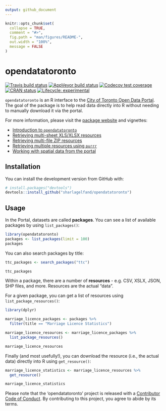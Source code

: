 ```yaml
---
output: github_document
---
```


<!-- README.md is generated from README.Rmd. Please edit that file -->

```r
knitr::opts_chunk$set(
  collapse = TRUE,
  comment = "#>",
  fig.path = "man/figures/README-",
  out.width = "100%",
  message = FALSE
)
```
# opendatatoronto

<!-- badges: start -->
[![Travis build status](https://travis-ci.org/sharlagelfand/opendatatoronto.svg?branch=master)](https://travis-ci.org/sharlagelfand/opendatatoronto)
[![AppVeyor build status](https://ci.appveyor.com/api/projects/status/github/sharlagelfand/opendatatoronto?branch=master&svg=true)](https://ci.appveyor.com/project/sharlagelfand/opendatatoronto)
[![Codecov test coverage](https://codecov.io/gh/sharlagelfand/opendatatoronto/branch/master/graph/badge.svg)](https://codecov.io/gh/sharlagelfand/opendatatoronto?branch=master)
[![CRAN status](https://www.r-pkg.org/badges/version/opendatatoronto)](https://cran.r-project.org/package=opendatatoronto)
[![Lifecycle: experimental](https://img.shields.io/badge/lifecycle-experimental-orange.svg)](https://www.tidyverse.org/lifecycle/#experimental)
<!-- badges: end -->

`opendatatoronto` is an R interface to the [City of Toronto Open Data Portal](https://portal0.cf.opendata.inter.sandbox-toronto.ca/). The goal of the package is to help read data directly into R without needing to manually download it via the portal. 

For more information, please visit the [package website](https://sharlagelfand.github.io/opendatatoronto/) and vignettes:

* [Introduction to `opendatatoronto`](https://sharlagelfand.github.io/opendatatoronto/articles/opendatatoronto.html)
* [Retrieving multi-sheet XLS/XLSX resources](https://sharlagelfand.github.io/opendatatoronto/articles/multisheet_resources.html)
* [Retrieving multi-file ZIP resources](https://sharlagelfand.github.io/opendatatoronto/articles/multifile_zip_resources.html)
* [Retrieving multiple resources using `purrr`](https://sharlagelfand.github.io/opendatatoronto/articles/multiple_resources_purrr.html)
* [Working with spatial data from the portal](https://sharlagelfand.github.io/opendatatoronto/articles/spatial_data.html)

## Installation

You can install the development version from GitHub with:

``` r
# install.packages("devtools")
devtools::install_github("sharlagelfand/opendatatoronto")
```

## Usage

In the Portal, datasets are called **packages**. You can see a list of available packages by using `list_packages()`:

```r
library(opendatatoronto)
packages <- list_packages(limit = 100)
packages
```

You can also search packages by title:

```r
ttc_packages <- search_packages("ttc")

ttc_packages
```

Within a package, there are a number of **resources** - e.g. CSV, XSLX, JSON, SHP files, and more. Resources are the actual "data".

For a given package, you can get a list of resources using `list_package_resources()`:

```r
library(dplyr)

marriage_licence_packages <- packages %>%
  filter(title == "Marriage Licence Statistics")

marriage_licence_resources <- marriage_licence_packages %>%
  list_package_resources()

marriage_licence_resources
```

Finally (and most usefully!), you can download the resource (i.e., the actual data) directly into R using `get_resource()`:

```r
marriage_licence_statistics <- marriage_licence_resources %>%
  get_resource()

marriage_licence_statistics
```

Please note that the 'opendatatoronto' project is released with a
[Contributor Code of Conduct](CODE_OF_CONDUCT.md).
By contributing to this project, you agree to abide by its terms.
